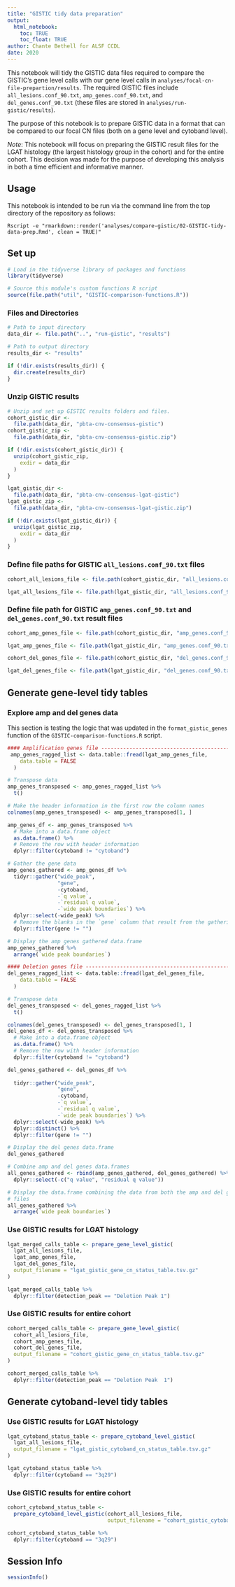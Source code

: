 ```yaml
---
title: "GISTIC tidy data preparation"
output: 
  html_notebook:
    toc: TRUE
    toc_float: TRUE
author: Chante Bethell for ALSF CCDL
date: 2020
---
```


This notebook will tidy the GISTIC data files required to compare the GISTIC's gene level calls with our gene level calls in `analyses/focal-cn-file-prepartion/results`. The required GISTIC files include `all_lesions.conf_90.txt`, `amp_genes.conf_90.txt`, and `del_genes.conf_90.txt` (these files are stored in `analyses/run-gistic/results`). 

The purpose of this notebook is to prepare GISTIC data in a format that can be compared to our focal CN files (both on a gene level and cytoband level). 

_Note_: This notebook will focus on preparing the GISTIC result files for the LGAT histology (the largest histology group in the cohort) and for the entire cohort. This decision was made for the purpose of developing this analysis in both a time efficient and informative manner.

## Usage

This notebook is intended to be run via the command line from the top directory
of the repository as follows:

```
Rscript -e "rmarkdown::render('analyses/compare-gistic/02-GISTIC-tidy-data-prep.Rmd', clean = TRUE)"
```

## Set up

```r
# Load in the tidyverse library of packages and functions
library(tidyverse)

# Source this module's custom functions R script
source(file.path("util", "GISTIC-comparison-functions.R"))
```

### Files and Directories

```r
# Path to input directory
data_dir <- file.path("..", "run-gistic", "results")

# Path to output directory
results_dir <- "results"

if (!dir.exists(results_dir)) {
  dir.create(results_dir)
}
```

### Unzip GISTIC results

```r
# Unzip and set up GISTIC results folders and files.
cohort_gistic_dir <-
  file.path(data_dir, "pbta-cnv-consensus-gistic")
cohort_gistic_zip <-
  file.path(data_dir, "pbta-cnv-consensus-gistic.zip")

if (!dir.exists(cohort_gistic_dir)) {
  unzip(cohort_gistic_zip,
    exdir = data_dir
  )
}

lgat_gistic_dir <-
  file.path(data_dir, "pbta-cnv-consensus-lgat-gistic")
lgat_gistic_zip <-
  file.path(data_dir, "pbta-cnv-consensus-lgat-gistic.zip")

if (!dir.exists(lgat_gistic_dir)) {
  unzip(lgat_gistic_zip,
    exdir = data_dir
  )
}
```

### Define file paths for GISTIC `all_lesions.conf_90.txt` files

```r
cohort_all_lesions_file <- file.path(cohort_gistic_dir, "all_lesions.conf_90.txt")

lgat_all_lesions_file <- file.path(lgat_gistic_dir, "all_lesions.conf_90.txt")
```

### Define file path for GISTIC `amp_genes.conf_90.txt` and `del_genes.conf_90.txt` result files

```r
cohort_amp_genes_file <- file.path(cohort_gistic_dir, "amp_genes.conf_90.txt")

lgat_amp_genes_file <- file.path(lgat_gistic_dir, "amp_genes.conf_90.txt")

cohort_del_genes_file <- file.path(cohort_gistic_dir, "del_genes.conf_90.txt")

lgat_del_genes_file <- file.path(lgat_gistic_dir, "del_genes.conf_90.txt")
```

## Generate gene-level tidy tables

### Explore amp and del genes data 
This section is testing the logic that was updated in the `format_gistic_genes` function of the `GISTIC-comparison-functions.R` script.

```r
#### Amplification genes file -------------------------------------------------
 amp_genes_ragged_list <- data.table::fread(lgat_amp_genes_file,
    data.table = FALSE
  )

# Transpose data
amp_genes_transposed <- amp_genes_ragged_list %>%
  t()

# Make the header information in the first row the column names
colnames(amp_genes_transposed) <- amp_genes_transposed[1, ]

amp_genes_df <- amp_genes_transposed %>%
  # Make into a data.frame object
  as.data.frame() %>%
  # Remove the row with header information
  dplyr::filter(cytoband != "cytoband")

# Gather the gene data
amp_genes_gathered <- amp_genes_df %>%
  tidyr::gather("wide_peak",
                "gene",
                -cytoband,
                -`q value`,
                -`residual q value`,
                -`wide peak boundaries`) %>%
  dplyr::select(-wide_peak) %>%
  # Remove the blanks in the `gene` column that result from the gathering step
  dplyr::filter(gene != "")

# Display the amp genes gathered data.frame
amp_genes_gathered %>%
  arrange(`wide peak boundaries`)

#### Deletion genes file ------------------------------------------------------
del_genes_ragged_list <- data.table::fread(lgat_del_genes_file,
    data.table = FALSE
  )

# Transpose data
del_genes_transposed <- del_genes_ragged_list %>%
  t()

colnames(del_genes_transposed) <- del_genes_transposed[1, ]
del_genes_df <- del_genes_transposed %>%
  # Make into a data.frame object
  as.data.frame() %>%
  # Remove the row with header information
  dplyr::filter(cytoband != "cytoband")

del_genes_gathered <- del_genes_df %>%
  
  tidyr::gather("wide_peak",
                "gene",
                -cytoband,
                -`q value`,
                -`residual q value`,
                -`wide peak boundaries`) %>%
  dplyr::select(-wide_peak) %>%
  dplyr::distinct() %>%
  dplyr::filter(gene != "")

# Display the del genes data.frame
del_genes_gathered

# Combine amp and del genes data.frames
all_genes_gathered <- rbind(amp_genes_gathered, del_genes_gathered) %>%
  dplyr::select(-c("q value", "residual q value"))

# Display the data.frame combining the data from both the amp and del genes
# files
all_genes_gathered %>% 
  arrange(`wide peak boundaries`)
```

### Use GISTIC results for LGAT histology

```r
lgat_merged_calls_table <- prepare_gene_level_gistic(
  lgat_all_lesions_file,
  lgat_amp_genes_file,
  lgat_del_genes_file,
  output_filename = "lgat_gistic_gene_cn_status_table.tsv.gz"
)

lgat_merged_calls_table %>%
  dplyr::filter(detection_peak == "Deletion Peak 1")
```

### Use GISTIC results for entire cohort

```r
cohort_merged_calls_table <- prepare_gene_level_gistic(
  cohort_all_lesions_file,
  cohort_amp_genes_file,
  cohort_del_genes_file,
  output_filename = "cohort_gistic_gene_cn_status_table.tsv.gz"
)

cohort_merged_calls_table %>%
  dplyr::filter(detection_peak == "Deletion Peak  1")
```

## Generate cytoband-level tidy tables

### Use GISTIC results for LGAT histology

```r
lgat_cytoband_status_table <- prepare_cytoband_level_gistic(
  lgat_all_lesions_file,
  output_filename = "lgat_gistic_cytoband_cn_status_table.tsv.gz"
)

lgat_cytoband_status_table %>%
  dplyr::filter(cytoband == "3q29")
```

### Use GISTIC results for entire cohort

```r
cohort_cytoband_status_table <-
  prepare_cytoband_level_gistic(cohort_all_lesions_file,
                                output_filename = "cohort_gistic_cytoband_cn_status_table.tsv.gz")

cohort_cytoband_status_table %>%
  dplyr::filter(cytoband == "3q29")
```

## Session Info

```r
sessionInfo()
```

